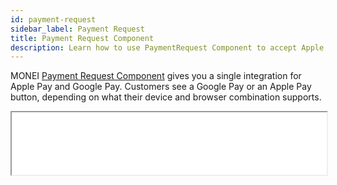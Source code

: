 ```yaml
---
id: payment-request
sidebar_label: Payment Request
title: Payment Request Component
description: Learn how to use PaymentRequest Component to accept Apple Pay and Google Pay payments with MONEI.
---
```


MONEI [Payment Request Component](monei-js/reference.md#moneigooglepay-component) gives you a single integration for Apple Pay and Google Pay. Customers see a Google Pay or an Apple Pay button, depending on what their device and browser combination supports.

<p>
  <iframe
    src="/payment-request-example.html"
    height="100px"
    width="100%"
    className="preview-frame"
  />
</p>

:::note
Apple Pay with the Payment Request Component requires macOS 10.12.1+ or iOS 10.1+.
:::

## Before you begin

This page explains how to add Payment Request Component to your payment page. To accept Apple Pay and Google Pay payments you need to have at least one configured card processor.

To configure card processors go to [MONEI Dashboard → Settings → Payment Methods → Card payments](https://dashboard.monei.com/settings/payment-methods/card).

Before you start, you need to:

- Add a payment method to your browser. For example, you can save a card in Chrome, or add a card to your Wallet for Safari.
- Serve your application over HTTPS. This is a requirement both in development and in production. One way to get up and running is to use a service like [ngrok](https://ngrok.com/).
- [Register your domain with Apple Pay](#register-your-domain-with-apple-pay), both in development and production.

To test your integration:

- Use your [test mode](testing.md) Account ID and API Key.
- You can use any real card details, you will not be charged in the test mode (card details are automatically replaced with the test card).
- You can check the status of the test payment in your [MONEI Dashboard → Payments](https://dashboard.monei.com/payments) (in test mode).

## Register your domain with Apple Pay

If you are using [WooCommerce Plugin](e-commerce/woocommerce.mdx) or [custom domain](https://dashboard.monei.com/settings/custom-domain) with [MONEI Hosted Payment Page](integrations/use-prebuilt-payment-page.mdx) your domain is verified automatically.

In order to register your domain with Apple, you will need to first verify your
ownership of the domain. Go to your [MONEI Dashboard → Settings → Payment Methods](https://dashboard.monei.com/settings/payment-methods), choose **Register domain with Apple** and follow the instructions in the popup.

You can also verify your domain with Apple using [MONEI REST API](/api/#operation/domain_register).

## Integration

### 1. Create a Payment `Server-side`

Create a [Payment](/api/#section/Payment-object) on your server with an amount and currency. Always decide how much to charge on the server side, a trusted environment, as opposed to the client. This prevents malicious customers from being able to choose their own prices.


<Tabs
  defaultValue="curl"
  groupId="code"
  values={[
    {label: 'cURL', value: 'curl'},
    {label: 'Node.js', value: 'node'},
    {label: 'PHP', value: 'php'}
  ]}>
<TabItem value="curl">

```shell script title="POST https://api.monei.com/v1/payments"
curl --request POST 'https://api.monei.com/v1/payments' \
--header 'Authorization: pk_test_3c140607778e1217f56ccb8b50540e00' \
--header 'Content-Type: application/json' \
--data-raw '{
  "amount": 110,
  "currency": "EUR",
  "orderId": "14379133960355",
  "description": "Test Shop - #14379133960355",
  "customer": {
    "email": "john.doe@microapps.com"
   },
  "callbackUrl": "https://example.com/checkout/callback"
}'

```

</TabItem>

<TabItem value="node">

```js title="server.js"
const {Monei} = require('@monei-js/node-sdk');
const monei = new Monei('pk_test_36cf3e8a15eff3f5be983562ea6b13ec');
monei.payments.create({
  amount: 110,
  currency: 'EUR',
  orderId: '14379133960355',
  description: 'Test Shop - #14379133960355',
  customer: {
    email: 'john.doe@microapps.com'
  },
  callbackUrl: 'https://example.com/checkout/callback'
});
```

</TabItem>

<TabItem value="php">

```php title="server.php"
$monei = new Monei\MoneiClient('pk_test_36cf3e8a15eff3f5be983562ea6b13ec');
$monei->payments->create([
  'amount' => 110,
  'currency' => 'EUR',
  'orderId' => '14379133960355',
  'description' => 'Test Shop - #14379133960355',
  'customer' => [
    'email' => 'john.doe@microapps.com'
  ],
  'callbackUrl' => 'https://example.com/checkout/callback'
]);
```

  </TabItem>
</Tabs>

The following parameters are required:

- **amount** `positive integer` - Amount intended to be collected by this payment. A positive integer representing how much to charge in the smallest currency unit (e.g., 100 cents to charge 1.00 USD)
- **currency** `string` - Three-letter [ISO currency code](https://en.wikipedia.org/wiki/ISO_4217), in uppercase. Must be a supported currency.
- **orderId** `string` - An order ID from your system. A unique identifier that can be used to reconcile the payment with your internal system.
- **callbackUrl** `string` - The URL to which a payment result should be sent asynchronously.

:::note
Payment Request Component is also available as a React and Vue component. [Check out our examples](monei-js/overview.mdx#card-input-component).
:::

Check all available [request parameters](/api/#operation/payments_create).

Included in the returned Payment object is a payment `id`, which is used on the client side to securely complete the payment process instead of passing the entire Payment object.

### 2. Add Payment Request Component to your payment page `Client-side`

Include `monei.js` on your checkout page by adding the script tag to the `head` of your HTML file.

```html title="checkout.html"
<head>
  <title>Checkout</title>
  <script src="https://js.monei.com/v2/monei.js"></script>
</head>
```

Add MONEI [Payment Request Component](monei-js/reference.md#paymentrequest-ui-component) to your payment page. Create empty DOM node (container) with unique ID in your payment form.

```html title="checkout.html"
<div id="payment_request_container">
  <!-- Payment Request Component will be inserted here. -->
</div>
```

Initialize Payment Request Component

```js title="client.js"
// Create an instance of the Google Pay component.
const paymentRequest = monei.PaymentRequest({
  paymentId: '{{payment_id}}',
  onSubmit(result) {
    moneiTokenHandler(result.token);
  },
  onError(error) {
    console.log(error);
  }
});

// Render an instance of the Payment Request Component into the `payment_request_container` <div>.
paymentRequest.render('#payment_request_container');
```

Check the [MONEI JS Reference](monei-js/reference.md#paymentrequest-ui-component) for more options.

### 3. Confirm the payment `Client-side`

To complete the payment you need to confirm it using monei.js [confirmPayment](monei-js/reference.md#confirmpayment-function) function

You need to provide a `paymentId` (obtained in [step 1](#1-create-a-payment-server-side)) and `paymentToken` generated with Payment Request Component. You can also provide additional parameters like `customer.email`. Check all available [parameters](/api/#operation/payments_confirm).

```js title="client.js"
// Confirm the payment
function moneiTokenHandler(token) {
  return monei
    .confirmPayment({paymentId: '{{payment_id}}', paymentToken: token})
    .then(function (result) {
      // At this moment you can show a customer the payment result
      // But you should always rely on the result passed to the callback endpoint on your server
      // to update the order status
      console.log(result);
    })
    .catch(function (error) {
      console.log(error);
    });
}
```

:::note
As an alternative process you can submit generated `paymentToken` to your sever and then [confirm payment](/api/#operation/payments_confirm) on the server-side.
:::

### 4. An asynchronous request is sent to your server.

MONEI will notify you about the payment status by sending an HTTP POST request to the `callbackUrl`. The request body will contain full [payment object](/api/#section/Payment-object) in JSON format.

This ensures that you get the payment status even when customer closed the browser window or lost internet connection.

The request also contains a `MONEI-Signature` header. [Verify this signature](guides/verify-signature.mdx) to confirm that received request is sent from MONEI.

To acknowledge receipt of the request, your endpoint must return a `200` HTTP status code to MONEI. All other response codes, including `3xx` codes, indicate to MONEI that you did not receive the event.

If MONEI does not receive a `200` HTTP status code, the notification attempt is repeated. After multiple failures to send the notification over multiple days, MONEI marks the request as failed and stops trying to send it to your endpoint.

## Before you go live

- Make sure that you are using [live (production) mode](testing.md) Account ID and API Key.
- Make sure that you have at least one [enabled card processor](https://dashboard.monei.com/settings/payment-methods/card).
- Contact our [Support Team](https://support.monei.com/hc/requests/new) to configure Apple Pay in production.
